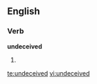 
==English==

===Verb===
'''undeceived'''

# {{past of|[[undeceive]]}}

[[te:undeceived]]
[[vi:undeceived]]